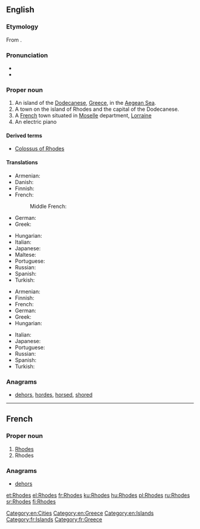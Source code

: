 ==English==
{{wikipedia}}

===Etymology===
From {{etyl|grc|en}} {{term|Ῥόδος|lang=grc}}.

===Pronunciation===
* {{audio|en-us-roads.ogg|Audio (US)|lang=en}}
* {{homophones|roads|lang=en}}

===Proper noun===
{{en-proper noun}}

# An island of the [[Dodecanese]], [[Greece]], in the [[Aegean Sea]].
# A town on the island of Rhodes and the capital of the Dodecanese.
# A [[France|French]] town situated in [[w:Moselle|Moselle]] department, [[w:Lorraine|Lorraine]]
# An electric piano

====Derived terms====
* [[Colossus of Rhodes]]

====Translations====
{{trans-top|island}}
* Armenian: {{t|hy|Հռոդոս}}
* Danish: {{t|da|Rhodos}}
* Finnish: {{t|fi|Rhodos}}
* French: {{t+|fr|Rhodes}}
*: Middle French: {{t|frm|Roddes}}
* German: {{t|de|Rhodos}}
* Greek: {{t+|el|Ρόδος|f}}
{{trans-mid}}
* Hungarian: {{t|hu|Rhodosz}}
* Italian: {{t|it|Rodi|f}}
* Japanese: {{t|ja|ロードス島|tr=Rōdosu-tō|sc=Jpan}}
* Maltese: {{t|mt|Rodì}}
* Portuguese: {{t+|pt|Rodes|f}}
* Russian: {{t|ru|Родос|m|tr=Ródos|sc=Cyrl}}
* Spanish: {{t+|es|Rodas|m}}
* Turkish: {{t|tr|Rodos}}
{{trans-bottom}}

{{trans-top|capital of the Dodecanese}}
* Armenian: {{t|hy|Հռոդոս}}
* Finnish: {{t|fi|Rhodos}}
* French: {{t+|fr|Rhodes}}
* German: {{t|de|Rhodos}}
* Greek: {{t+|el|Ρόδος|f}}
* Hungarian: {{t|hu|Rhodosz}}
{{trans-mid}}
* Italian: {{t|it|Rodi|f}}
* Japanese: {{t|ja|ロードス市|tr=Rōdosu-shi|sc=Jpan}}
* Portuguese: {{t+|pt|Rodes|f}}
* Russian: {{t|ru|Родос|m|tr=Ródos|sc=Cyrl}}
* Spanish: {{t+|es|Rodas|m}}
* Turkish: {{t|tr|Rodos}}
{{trans-bottom}}

===Anagrams===
* [[dehors#English|dehors]], [[hordes#English|hordes]], [[horsed#English|horsed]], [[shored#English|shored]]

[[Category:en:Cities]]
[[Category:en:Greece]]
[[Category:en:Islands]]

----

==French==

===Proper noun===
{{fr-proper noun}}

# [[Rhodes#English|Rhodes]] {{gloss|island}}
# Rhodes {{gloss|town}}

===Anagrams===
* [[dehors#French|dehors]]

[[Category:fr:Islands]]
[[Category:fr:Greece]]

[[et:Rhodes]]
[[el:Rhodes]]
[[fr:Rhodes]]
[[ku:Rhodes]]
[[hu:Rhodes]]
[[pl:Rhodes]]
[[ru:Rhodes]]
[[sr:Rhodes]]
[[fi:Rhodes]]